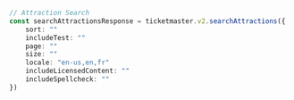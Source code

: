 ```typescript index.ts
// Attraction Search
const searchAttractionsResponse = ticketmaster.v2.searchAttractions({
    sort: ""
    includeTest: ""
    page: ""
    size: ""
    locale: "en-us,en,fr"
    includeLicensedContent: ""
    includeSpellcheck: ""
})
```
